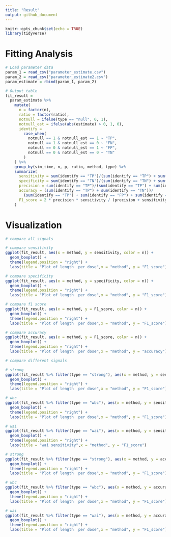 ```yaml
---
title: "Result"
output: github_document
---
```


```r
knitr::opts_chunk$set(echo = TRUE)
library(tidyverse)
```

# Fitting Analysis
```r
# Load parameter data
param_1 = read_csv("parameter_estimate.csv")
param_2 = read_csv("parameter_estimate2.csv")
param_estimate = rbind(param_1, param_2)

# Output table
fit_result = 
  param_estimate %>% 
    mutate(
      n = factor(n),
      ratio = factor(ratio),
      notnull = ifelse(type == "null", 0, 1),
      notnull_est = ifelse(abs(estimate) > 0, 1, 0),
      identify =
        case_when(
          notnull == 1 & notnull_est == 1 ~ "TP",
          notnull == 1 & notnull_est == 0 ~ "FN",
          notnull == 0 & notnull_est == 1 ~ "FP",
          notnull == 0 & notnull_est == 0 ~ "TN"
        )
    ) %>% 
    group_by(sim_time, n, p, ratio, method, type) %>% 
    summarize(
      sensitivity = sum(identify == "TP")/(sum(identify == "TP") + sum(identify == "FN")),
      specificity = sum(identify == "TN")/(sum(identify == "TN") + sum(identify == "FP")),
      precision = sum(identify == "TP")/(sum(identify == "TP") + sum(identify == "FP")),
      accuracy = (sum(identify == "TP") + sum(identify == "TN"))/
        (sum(identify == "TP") + sum(identify == "FP") + sum(identify == "TN") + sum(identify == "FN")),
      F1_score = 2 * precision * sensitivity / (precision + sensitivity)
    )
```

# Visualization
```r
# compare all signals

# compare sensitivity
ggplot(fit_result, aes(x = method, y = sensitivity, color = n)) + 
  geom_boxplot() +
  theme(legend.position = "right") +
  labs(title = "Plot of length  per dose",x = "method", y = "F1_score")

# compare specificity
ggplot(fit_result, aes(x = method, y = specificity, color = n)) + 
  geom_boxplot() +
  theme(legend.position = "right") +
  labs(title = "Plot of length  per dose",x = "method", y = "F1_score")

# compare f1 score
ggplot(fit_result, aes(x = method, y = F1_score, color = n)) + 
  geom_boxplot() +
  theme(legend.position = "right") +
  labs(title = "Plot of length  per dose",x = "method", y = "F1_score")

# compare accuracy
ggplot(fit_result, aes(x = method, y = F1_score, color = n)) + 
  geom_boxplot() +
  theme(legend.position = "right") +
  labs(title = "Plot of length  per dose",x = "method", y = "accuracy")
```

```r
# compare different signals

# strong
ggplot(fit_result %>% filter(type == "strong"), aes(x = method, y = sensitivity, color = n)) + 
  geom_boxplot() +
  theme(legend.position = "right") +
  labs(title = "Plot of length  per dose",x = "method", y = "F1_score")

# wbc
ggplot(fit_result %>% filter(type == "wbc"), aes(x = method, y = sensitivity, color = n)) + 
  geom_boxplot() +
  theme(legend.position = "right") +
  labs(title = "Plot of length  per dose",x = "method", y = "F1_score")

# wai
ggplot(fit_result %>% filter(type == "wai"), aes(x = method, y = sensitivity, color = n)) + 
  geom_boxplot() +
  theme(legend.position = "right") +
  labs(title = "wai sensitivity",x = "method", y = "F1_score")

# strong
ggplot(fit_result %>% filter(type == "strong"), aes(x = method, y = accuracy, color = n)) + 
  geom_boxplot() +
  theme(legend.position = "right") +
  labs(title = "Plot of length  per dose",x = "method", y = "F1_score")

# wbc
ggplot(fit_result %>% filter(type == "wbc"), aes(x = method, y = accuracy, color = n)) + 
  geom_boxplot() +
  theme(legend.position = "right") +
  labs(title = "Plot of length  per dose",x = "method", y = "F1_score")

# wai
ggplot(fit_result %>% filter(type == "wai"), aes(x = method, y = accuracy, color = n)) + 
  geom_boxplot() +
  theme(legend.position = "right") +
  labs(title = "Plot of length  per dose",x = "method", y = "F1_score")
```

